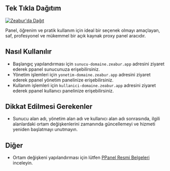 ## Tek Tıkla Dağıtım

[![Zeabur'da Dağıt](https://zeabur.com/button.svg)](https://zeabur.com/templates/IBPWWW)

Panel, öğrenim ve pratik kullanım için ideal bir seçenek olmayı amaçlayan, saf, profesyonel ve mükemmel bir açık kaynak proxy panel aracıdır.

## Nasıl Kullanılır

- Başlangıç yapılandırması için `sunucu-domaine.zeabur.app` adresini ziyaret ederek ppanel sunucunuza erişebilirsiniz.
- Yönetim işlemleri için `yonetim-domaine.zeabur.app` adresini ziyaret ederek ppanel yönetim panelinize erişebilirsiniz.
- Kullanım işlemleri için `kullanici-domaine.zeabur.app` adresini ziyaret ederek ppanel kullanıcı panelinize erişebilirsiniz.

## Dikkat Edilmesi Gerekenler

- Sunucu alan adı, yönetim alan adı ve kullanıcı alan adı sonrasında, ilgili alanlardaki ortam değişkenlerini zamanında güncellemeyi ve hizmeti yeniden başlatmayı unutmayın.

## Diğer

- Ortam değişkeni yapılandırması için lütfen [PPanel Resmi Belgeleri](https://ppanel.dev/) inceleyin.



<Giscus />
